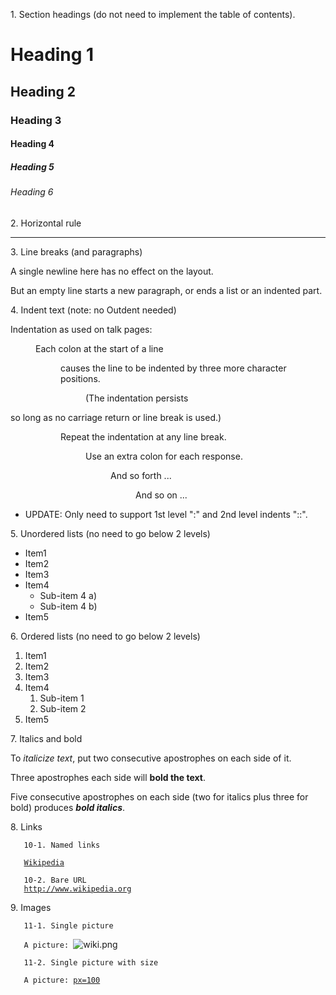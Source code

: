 1. Section headings (do not need to implement the table of contents).

= Heading 1 =
== Heading 2 ==
=== Heading 3 ===
==== Heading 4 ====
===== Heading 5 =====
====== Heading 6 ======

2. Horizontal rule

----

3. Line breaks (and paragraphs)

A single newline here
has no effect on the layout.

But an empty line starts a new paragraph, 
or ends a list or an indented part.

4. Indent text (note: no Outdent needed)

Indentation as used on talk pages:
:Each colon at the start of a line
::causes the line to be indented by three more character positions.
:::(The indentation persists
so long as no carriage return or line break is used.)
:::Repeat the indentation at any line break.
::::Use an extra colon for each response.
:::::And so forth ...
::::::And so on ...

* UPDATE: Only need to support 1st level ":" and 2nd level indents "::".

5. Unordered lists (no need to go below 2 levels)

* Item1
* Item2
* Item3
* Item4
** Sub-item 4 a)
** Sub-item 4 b)
* Item5

6. Ordered lists (no need to go below 2 levels)

# Item1
# Item2
# Item3
# Item4
## Sub-item 1
## Sub-item 2
# Item5

7. Italics and bold

To ''italicize text'', put two consecutive apostrophes on each side of it.

Three apostrophes each side will '''bold the text'''.

Five consecutive apostrophes on each side (two for italics plus three for bold) produces '''''bold italics'''''.

8. Links

	10-1. Named links

	[http://www.wikipedia.org Wikipedia]

	10-2. Bare URL
	http://www.wikipedia.org


9. Images

	11-1. Single picture

	A picture: [[File:wiki.png]]

	11-2. Single picture with size

	A picture: [[File:wiki.png|px=100]]